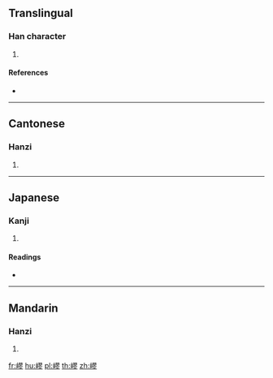 {{character info/new}}
==Translingual==

===Han character===
{{Han char|rn=46|rad=山|as=11|sn=14|four=27722|canj=USMH|ids=⿰山翏}}

# {{defn|Han|sort=山11}}

====References====
* {{Han ref|kx=0318.030|dkj=08384|dj=0618.260|hdz=10795.180|uh=5D7A|ud=23930|bh=E1A7|bd=57767}}

----

==Cantonese==

===Hanzi===
{{yue-hanzi|jyut=[[liu4]]|y=liu4}}

# {{defn|lang=yue|sort=山11}}

----

==Japanese==

===Kanji===
{{ja-kanji|grade=|rs=山11}}

# {{defn|lang=ja|sort=山11}}

====Readings====
* {{ja-readings|on=[[れう]] (reu), [[こう]] (kō), [[けう]] (keu)|kun=[[たかい]] (takai)}}

----

==Mandarin==

===Hanzi===
{{cmn-hanzi|pin=[[liáo]] ([[liao2]]), [[dì]] ([[di4]])|wg=liao<sup>2</sup>, ti<sup>4</sup>}}

# {{defn|lang=cmn|sort=山11}}

[[fr:嵺]]
[[hu:嵺]]
[[pl:嵺]]
[[th:嵺]]
[[zh:嵺]]
